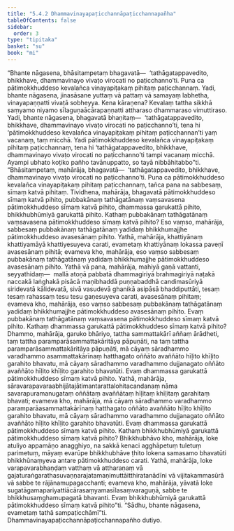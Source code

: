 ```yaml
---
title: "5.4.2 Dhammavinayapaṭicchannāpaṭicchannapañha"
tableOfContents: false
sidebar:
  order: 3
type: "tipitaka"
basket: "su"
book: "mi"
---
```



<DynamicBreadcrumb />

<Division number="151" book="mi">

<Paragraph number="860" book="mi">
“Bhante nāgasena, bhāsitampetaṃ bhagavatā—  ‘tathāgatappavedito, bhikkhave, dhammavinayo vivaṭo virocati no paṭicchanno’ti. Puna ca pātimokkhuddeso kevalañca vinayapiṭakaṃ pihitaṃ paṭicchannaṃ. Yadi, bhante nāgasena, jinasāsane yuttaṃ vā pattaṃ vā samayaṃ labhetha, vinayapaṇṇatti vivaṭā sobheyya. Kena kāraṇena? Kevalaṃ tattha sikkhā saṃyamo niyamo sīlaguṇaācārapaṇṇatti attharaso dhammaraso vimuttiraso. Yadi, bhante nāgasena, bhagavatā bhaṇitaṃ—  ‘tathāgatappavedito, bhikkhave, dhammavinayo vivaṭo virocati no paṭicchanno’ti, tena hi ‘pātimokkhuddeso kevalañca vinayapiṭakaṃ pihitaṃ paṭicchannan’ti yaṃ vacanaṃ, taṃ micchā. Yadi pātimokkhuddeso kevalañca vinayapiṭakaṃ pihitaṃ paṭicchannaṃ, tena hi ‘tathāgatappavedito, bhikkhave, dhammavinayo vivaṭo virocati no paṭicchanno’ti tampi vacanaṃ micchā. Ayampi ubhato koṭiko pañho tavānuppatto, so tayā nibbāhitabbo”ti.
</Paragraph>

<Paragraph number="861" book="mi">
“Bhāsitampetaṃ, mahārāja, bhagavatā—  ‘tathāgatappavedito, bhikkhave, dhammavinayo vivaṭo virocati no paṭicchanno’ti. Puna ca pātimokkhuddeso kevalañca vinayapiṭakaṃ pihitaṃ paṭicchannaṃ, tañca pana na sabbesaṃ, sīmaṃ katvā pihitaṃ.
</Paragraph>

<Paragraph number="862" book="mi">
Tividhena, mahārāja, bhagavatā pātimokkhuddeso sīmaṃ katvā pihito, pubbakānaṃ tathāgatānaṃ vaṃsavasena pātimokkhuddeso sīmaṃ katvā pihito, dhammassa garukattā pihito, bhikkhubhūmiyā garukattā pihito.
</Paragraph>

<Paragraph number="863" book="mi">
Kathaṃ pubbakānaṃ tathāgatānaṃ vaṃsavasena pātimokkhuddeso sīmaṃ katvā pihito? Eso vaṃso, mahārāja, sabbesaṃ pubbakānaṃ tathāgatānaṃ yadidaṃ bhikkhumajjhe pātimokkhuddeso avasesānaṃ pihito. Yathā, mahārāja, khattiyānaṃ khattiyamāyā khattiyesuyeva carati, evametaṃ khattiyānaṃ lokassa paveṇī avasesānaṃ pihitā; evameva kho, mahārāja, eso vaṃso sabbesaṃ pubbakānaṃ tathāgatānaṃ yadidaṃ bhikkhumajjhe pātimokkhuddeso avasesānaṃ pihito.
</Paragraph>

<Paragraph number="864" book="mi">
Yathā vā pana, mahārāja, mahiyā gaṇā vattanti, seyyathidaṃ—  mallā atoṇā pabbatā dhammagiriyā brahmagiriyā naṭakā naccakā laṅghakā pisācā maṇibhaddā puṇṇabaddhā candimasūriyā siridevatā kālidevatā, sivā vasudevā ghanikā asipāsā bhaddiputtāti, tesaṃ tesaṃ rahassaṃ tesu tesu gaṇesuyeva carati, avasesānaṃ pihitaṃ; evameva kho, mahārāja, eso vaṃso sabbesaṃ pubbakānaṃ tathāgatānaṃ yadidaṃ bhikkhumajjhe pātimokkhuddeso avasesānaṃ pihito. Evaṃ pubbakānaṃ tathāgatānaṃ vaṃsavasena pātimokkhuddeso sīmaṃ katvā pihito.
</Paragraph>

<Paragraph number="865" book="mi">
Kathaṃ dhammassa garukattā pātimokkhuddeso sīmaṃ katvā pihito? Dhammo, mahārāja, garuko bhāriyo, tattha sammattakārī aññaṃ ārādheti, taṃ tattha paramparāsammattakāritāya pāpuṇāti, na taṃ tattha paramparāsammattakāritāya pāpuṇāti, mā cāyaṃ sāradhammo varadhammo asammattakārīnaṃ hatthagato oññāto avaññāto hīḷito khīḷito garahito bhavatu, mā cāyaṃ sāradhammo varadhammo dujjanagato oññāto avaññāto hīḷito khīḷito garahito bhavatūti. Evaṃ dhammassa garukattā pātimokkhuddeso sīmaṃ katvā pihito.
</Paragraph>

<Paragraph number="866" book="mi">
Yathā, mahārāja, sāravarapavaraabhijātajātimantarattalohitacandanaṃ nāma savarapuramanugataṃ oññātaṃ avaññātaṃ hīḷitaṃ khīḷitaṃ garahitaṃ bhavati; evameva kho, mahārāja, mā cāyaṃ sāradhammo varadhammo paramparāasammattakārīnaṃ hatthagato oññāto avaññāto hīḷito khīḷito garahito bhavatu, mā cāyaṃ sāradhammo varadhammo dujjanagato oññāto avaññāto hīḷito khīḷito garahito bhavatūti. Evaṃ dhammassa garukattā pātimokkhuddeso sīmaṃ katvā pihito.
</Paragraph>

<Paragraph number="867" book="mi">
Kathaṃ bhikkhubhūmiyā garukattā pātimokkhuddeso sīmaṃ katvā pihito? Bhikkhubhāvo kho, mahārāja, loke atuliyo appamāṇo anagghiyo, na sakkā kenaci agghāpetuṃ tuletuṃ parimetuṃ, māyaṃ evarūpe bhikkhubhāve ṭhito lokena samasamo bhavatūti bhikkhūnaṃyeva antare pātimokkhuddeso carati. Yathā, mahārāja, loke varapavarabhaṇḍaṃ vatthaṃ vā attharaṇaṃ vā gajaturaṅgarathasuvaṇṇarajatamaṇimuttāitthiratanādīni vā vijitakammasūrā vā sabbe te rājānamupagacchanti; evameva kho, mahārāja, yāvatā loke sugatāgamapariyattiācārasaṃyamasīlasaṃvaraguṇā, sabbe te bhikkhusaṃghamupagatā bhavanti. Evaṃ bhikkhubhūmiyā garukattā pātimokkhuddeso sīmaṃ katvā pihito”ti. “Sādhu, bhante nāgasena, evametaṃ tathā sampaṭicchāmī”ti.

</Paragraph>
</Division>

<Paragraph number="868" type="center" book="mi">
Dhammavinayapaṭicchannāpaṭicchannapañho dutiyo.
</Paragraph>